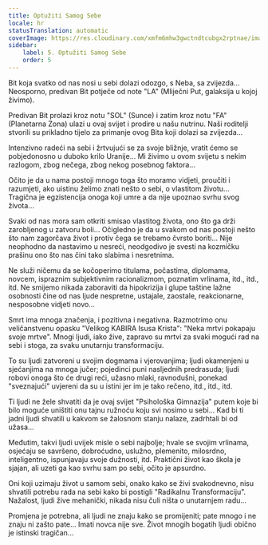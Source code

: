 ```yaml
---
title: Optužiti Samog Sebe
locale: hr
statusTranslation: automatic
coverImage: https://res.cloudinary.com/xmfm6mhw3gwctndtcubgx2rptnae/image/upload/v1740468922/small_cover_tratado_de_psicologia_revolucionaria_a4c0dca4e0.webp
sidebar:
    label: 5. Optužiti Samog Sebe
    order: 5
---
```

Bit koja svatko od nas nosi u sebi dolazi odozgo, s Neba, sa zvijezda... Neosporno, predivan Bit potječe od note "LA" (Mliječni Put, galaksija u kojoj živimo).

Predivan Bit prolazi kroz notu "SOL" (Sunce) i zatim kroz notu "FA" (Planetarna Zona) ulazi u ovaj svijet i prodire u našu nutrinu. Naši roditelji stvorili su prikladno tijelo za primanje ovog Bita koji dolazi sa zvijezda...

Intenzivno radeći na sebi i žrtvujući se za svoje bližnje, vratit ćemo se pobjedonosno u duboko krilo Uranije... Mi živimo u ovom svijetu s nekim razlogom, zbog nečega, zbog nekog posebnog faktora...

Očito je da u nama postoji mnogo toga što moramo vidjeti, proučiti i razumjeti, ako uistinu želimo znati nešto o sebi, o vlastitom životu... Tragična je egzistencija onoga koji umre a da nije upoznao svrhu svog života...

Svaki od nas mora sam otkriti smisao vlastitog života, ono što ga drži zarobljenog u zatvoru boli... Očigledno je da u svakom od nas postoji nešto što nam zagorčava život i protiv čega se trebamo čvrsto boriti... Nije neophodno da nastavimo u nesreći, neodgodivo je svesti na kozmičku prašinu ono što nas čini tako slabima i nesretnima.

Ne služi ničemu da se kočoperimo titulama, počastima, diplomama, novcem, ispraznim subjektivnim racionalizmom, poznatim vrlinama, itd., itd., itd. Ne smijemo nikada zaboraviti da hipokrizija i glupe taštine lažne osobnosti čine od nas ljude nespretne, ustajale, zaostale, reakcionarne, nesposobne vidjeti novo...

Smrt ima mnoga značenja, i pozitivna i negativna. Razmotrimo onu veličanstvenu opasku "Velikog KABIRA Isusa Krista": "Neka mrtvi pokapaju svoje mrtve". Mnogi ljudi, iako žive, zapravo su mrtvi za svaki mogući rad na sebi i stoga, za svaku unutarnju transformaciju.

To su ljudi zatvoreni u svojim dogmama i vjerovanjima; ljudi okamenjeni u sjećanjima na mnoga jučer; pojedinci puni nasljednih predrasuda; ljudi robovi onoga što će drugi reći, užasno mlaki, ravnodušni, ponekad "sveznajući" uvjereni da su u istini jer im je tako rečeno, itd., itd., itd.

Ti ljudi ne žele shvatiti da je ovaj svijet "Psihološka Gimnazija" putem koje bi bilo moguće uništiti onu tajnu ružnoću koju svi nosimo u sebi... Kad bi ti jadni ljudi shvatili u kakvom se žalosnom stanju nalaze, zadrhtali bi od užasa...

Međutim, takvi ljudi uvijek misle o sebi najbolje; hvale se svojim vrlinama, osjećaju se savršeno, dobroćudno, uslužno, plemenito, milosrdno, inteligentno, ispunjavaju svoje dužnosti, itd. Praktični život kao škola je sjajan, ali uzeti ga kao svrhu sam po sebi, očito je apsurdno.

Oni koji uzimaju život u samom sebi, onako kako se živi svakodnevno, nisu shvatili potrebu rada na sebi kako bi postigli "Radikalnu Transformaciju". Nažalost, ljudi žive mehanički, nikada nisu čuli ništa o unutarnjem radu...

Promjena je potrebna, ali ljudi ne znaju kako se promijeniti; pate mnogo i ne znaju ni zašto pate... Imati novca nije sve. Život mnogih bogatih ljudi obično je istinski tragičan...

